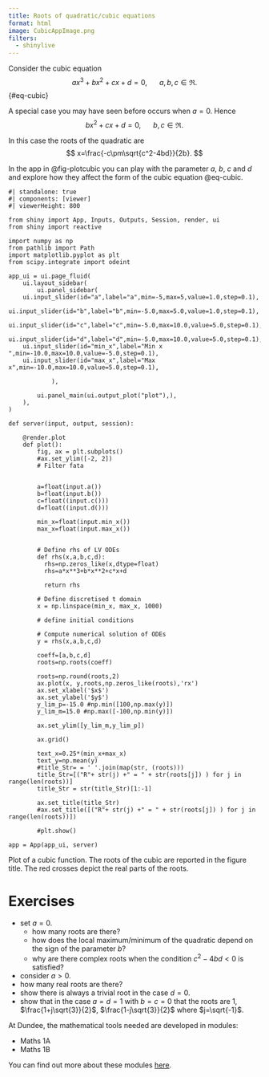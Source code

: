 ```yaml
---
title: Roots of quadratic/cubic equations
format: html 
image: CubicAppImage.png
filters:
  - shinylive
---
```


Consider the cubic equation
$$
ax^3+bx^2+cx+d=0, \ \ \quad a,b,c \in \Re.
$$ {#eq-cubic}

A special case you may have seen before occurs when $a=0$. Hence
$$
bx^2+cx+d=0, \ \ \quad b,c \in \Re.
$$

In this case the roots of the quadratic are
$$
x=\frac{-c\pm\sqrt{c^2-4bd}}{2b}.
$$

In the app in @fig-plotcubic you can play with the parameter $a$, $b$, $c$ and $d$ and explore how they affect the form of the cubic equation @eq-cubic. 


:::{#fig-plotcubic}
```shinylive-python
#| standalone: true
#| components: [viewer]
#| viewerHeight: 800

from shiny import App, Inputs, Outputs, Session, render, ui
from shiny import reactive

import numpy as np
from pathlib import Path
import matplotlib.pyplot as plt
from scipy.integrate import odeint

app_ui = ui.page_fluid(
    ui.layout_sidebar(
        ui.panel_sidebar(
    ui.input_slider(id="a",label="a",min=-5,max=5,value=1.0,step=0.1),
    ui.input_slider(id="b",label="b",min=-5.0,max=5.0,value=1.0,step=0.1),
    ui.input_slider(id="c",label="c",min=-5.0,max=10.0,value=5.0,step=0.1),            
    ui.input_slider(id="d",label="d",min=-5.0,max=10.0,value=5.0,step=0.1),            
    ui.input_slider(id="min_x",label="Min x ",min=-10.0,max=10.0,value=-5.0,step=0.1),  
    ui.input_slider(id="max_x",label="Max x",min=-10.0,max=10.0,value=5.0,step=0.1),
        
            ),

        ui.panel_main(ui.output_plot("plot"),),
    ),
)

def server(input, output, session):
    
    @render.plot
    def plot():
        fig, ax = plt.subplots()
        #ax.set_ylim([-2, 2])
        # Filter fata
        
        
        a=float(input.a())
        b=float(input.b())
        c=float((input.c()))
        d=float((input.d()))

        min_x=float(input.min_x())
        max_x=float(input.max_x())

        
        # Define rhs of LV ODEs
        def rhs(x,a,b,c,d):
          rhs=np.zeros_like(x,dtype=float)
          rhs=a*x**3+b*x**2+c*x+d

          return rhs

        # Define discretised t domain
        x = np.linspace(min_x, max_x, 1000)

        # define initial conditions
        
        # Compute numerical solution of ODEs
        y = rhs(x,a,b,c,d)

        coeff=[a,b,c,d]
        roots=np.roots(coeff)

        roots=np.round(roots,2)
        ax.plot(x, y,roots,np.zeros_like(roots),'rx')
        ax.set_xlabel('$x$')
        ax.set_ylabel('$y$')
        y_lim_p=-15.0 #np.min([100,np.max(y)])
        y_lim_m=15.0 #np.max([-100,np.min(y)])

        ax.set_ylim([y_lim_m,y_lim_p])

        ax.grid()

        text_x=0.25*(min_x+max_x)
        text_y=np.mean(y)
        #title_Str= = ' '.join(map(str, (roots)))
        title_Str=[("R"+ str(j) +" = " + str(roots[j]) ) for j in range(len(roots))]
        title_Str = str(title_Str)[1:-1]

        ax.set_title(title_Str)
        #ax.set_title([("R"+ str(j) +" = " + str(roots[j]) ) for j in range(len(roots))])

        #plt.show()
    
app = App(app_ui, server)
```

Plot of a cubic function. The roots of the cubic are reported in the figure title. The red crosses depict the real parts of the roots. 
:::

# Exercises 

* set $a=0$.
  - how many roots are there?
  - how does the local maximum/minimum of the quadratic depend on the sign of the parameter $b$?
  - why are there complex roots when the condition $c^2-4bd<0$ is satisfied?

*  consider $a>0$. 
  - how many real roots are there?
  - show there is always a trivial root in the case $d=0$.
  - show that in the case $a=d=1$ with $b=c=0$ that the roots are 
     1, $\frac{1+j\sqrt{3}}{2}$, $\frac{1-j\sqrt{3}}{2}$ where $j=\sqrt{-1}$. 




:::{.callout-note}

At Dundee, the mathematical tools needed are developed in modules:

* Maths 1A
* Maths 1B



You can find out more about these modules [here](https://www.dundee.ac.uk/undergraduate/mathematics-bsc/teaching-and-assessment).

:::





